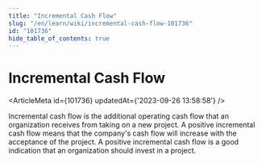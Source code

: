 ```yaml
---
title: "Incremental Cash Flow"
slug: "/en/learn/wiki/incremental-cash-flow-101736"
id: "101736"
hide_table_of_contents: true
---
```



# Incremental Cash Flow

<ArticleMeta id={101736} updatedAt={'2023-09-26 13:58:58'} />
<div className='border-solid border-b border-t-0 my-4 border-[var(--ifm-color-gray-300)]' />

Incremental cash flow is the additional operating cash flow that an organization receives from taking on a new project. A positive incremental cash flow means that the company's cash flow will increase with the acceptance of the project. A positive incremental cash flow is a good indication that an organization should invest in a project.
